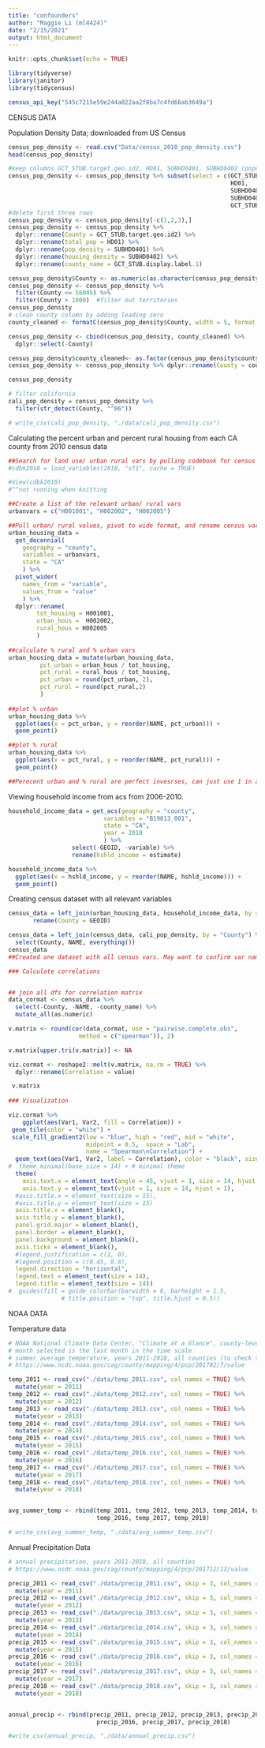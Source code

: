```yaml
---
title: "confounders"
author: "Maggie Li (ml4424)"
date: "2/15/2021"
output: html_document
---
```


```r
knitr::opts_chunk$set(echo = TRUE)

library(tidyverse)
library(janitor)
library(tidycensus)

census_api_key("545c7215e59e244a022aa2f8ba7c4fd66ab3649a")
```

CENSUS DATA

Population Density Data; downloaded from US Census 
```r
census_pop_density <- read.csv("Data/census_2010_pop_density.csv")
head(census_pop_density)

#keep columns GCT_STUB.target.geo.id2, HD01, SUBHD0401, SUBHD0402 (population and housing density)
census_pop_density <- census_pop_density %>% subset(select = c(GCT_STUB.target.geo.id2,
                                                               HD01,
                                                               SUBHD0401, 
                                                               SUBHD0402,
                                                               GCT_STUB.display.label.1))
#delete first three rows
census_pop_density <- census_pop_density[-c(1,2,3),]
census_pop_density <- census_pop_density %>% 
  dplyr::rename(County = GCT_STUB.target.geo.id2) %>%
  dplyr::rename(total_pop = HD01) %>%
  dplyr::rename(pop_density = SUBHD0401) %>%
  dplyr::rename(housing_density = SUBHD0402) %>% 
  dplyr::rename(county_name = GCT_STUB.display.label.1)

census_pop_density$County <- as.numeric(as.character(census_pop_density$County))
census_pop_density <- census_pop_density %>%
  filter(County <= 56045) %>% 
  filter(County > 1000)  #filter out territories
census_pop_density 
# clean county column by adding leading zero
county_cleaned <- formatC(census_pop_density$County, width = 5, format = "d", flag = "0")

census_pop_density <- cbind(census_pop_density, county_cleaned) %>%
  dplyr::select(-County)

census_pop_density$county_cleaned<- as.factor(census_pop_density$county_cleaned) 
census_pop_density <- census_pop_density %>% dplyr::rename(County = county_cleaned)

census_pop_density

# filter california 
cali_pop_density = census_pop_density %>% 
  filter(str_detect(County, "^06"))

# write_csv(cali_pop_density, "./data/cali_pop_density.csv")
```

Calculating the percent urban and percent rural housing from each CA county from 2010 census data 
```r
##Search for land use/ urban rural vars by pulling codebook for census vars
#cdbk2010 = load_variables(2010, "sf1", cache = TRUE)

#View(cdbk2010)
#^^not running when knitting 

##Create a list of the relevant urban/ rural vars
urbanvars = c("H001001", "H002002", "H002005")

##Pull urban/ rural values, pivot to wide format, and rename census vars so they are meaningful
urban_housing_data = 
  get_decennial(
    geography = "county",
    variables = urbanvars,
    state = "CA"
    ) %>% 
  pivot_wider(
    names_from = "variable", 
    values_from = "value"
    ) %>% 
  dplyr::rename(
        tot_housing = H001001,
        urban_hous =  H002002, 
        rural_hous = H002005 
        ) 
  
##calculate % rural and % urban vars
urban_housing_data = mutate(urban_housing_data, 
         pct_urban = urban_hous / tot_housing,
         pct_rural = rural_hous / tot_housing, 
         pct_urban = round(pct_urban, 2), 
         pct_rural = round(pct_rural,2)
         )
  
##plot % urban
urban_housing_data %>%
  ggplot(aes(x = pct_urban, y = reorder(NAME, pct_urban))) + 
  geom_point()

##plot % rural
urban_housing_data %>%
  ggplot(aes(x = pct_rural, y = reorder(NAME, pct_rural))) + 
  geom_point()

##Perecent urban and % rural are perfect invesrses, can just use 1 in analysis. 
```


Viewing household income from acs from 2006-2010. 
```r
household_income_data = get_acs(geography = "county",
                           variables = "B19013_001",
                           state = "CA",
                           year = 2010
                           ) %>% 
                  select(-GEOID, -variable) %>% 
                  rename(hshld_income = estimate)

household_income_data %>%
  ggplot(aes(x = hshld_income, y = reorder(NAME, hshld_income))) + 
  geom_point()

```


Creating census dataset with all relevant variables 
```r
census_data = left_join(urban_housing_data, household_income_data, by = "NAME") %>% 
       rename(County = GEOID)

census_data = left_join(census_data, cali_pop_density, by = "County") %>% 
  select(County, NAME, everything())
census_data
##Created one dataset with all census vars. May want to confirm var names as a group and clean up Environment##
```

```r
### Calculate correlations


## join all dfs for correlation matrix
data_cormat <- census_data %>% 
  select(-County, -NAME, -county_name) %>% 
  mutate_all(as.numeric)

v.matrix <- round(cor(data_cormat, use = "pairwise.complete.obs", 
                    method = c("spearman")), 2)

v.matrix[upper.tri(v.matrix)] <- NA          

viz.cormat <- reshape2::melt(v.matrix, na.rm = TRUE) %>% 
  dplyr::rename(Correlation = value) 

 v.matrix
 
### Visualization

viz.cormat %>%
    ggplot(aes(Var1, Var2, fill = Correlation)) +
 geom_tile(color = "white") +
 scale_fill_gradient2(low = "blue", high = "red", mid = "white", 
                      midpoint = 0.5,  space = "Lab", 
                      name = "Spearman\nCorrelation") +
  geom_text(aes(Var1, Var2, label = Correlation), color = "black", size = 5) +
#  theme_minimal(base_size = 14) + # minimal theme
  theme(
    axis.text.x = element_text(angle = 45, vjust = 1, size = 14, hjust = 1),
    axis.text.y = element_text(vjust = 1, size = 14, hjust = 1),
  #axis.title.x = element_text(size = 15),
  #axis.title.y = element_text(size = 15)
  axis.title.x = element_blank(),
  axis.title.y = element_blank(),
  panel.grid.major = element_blank(),
  panel.border = element_blank(),
  panel.background = element_blank(),
  axis.ticks = element_blank(),
  #legend.justification = c(1, 0),
  #legend.position = c(0.45, 0.8),
  legend.direction = "horizontal",
  legend.text = element_text(size = 14),
  legend.title = element_text(size = 14)) 
#  guides(fill = guide_colorbar(barwidth = 8, barheight = 1.5,
               # title.position = "top", title.hjust = 0.5))
```

NOAA DATA

Temperature data
```r
# NOAA National Climate Data Center, "Climate at a Glance", county-level mapping
# month selected is the last month in the time scale
# summer average temperature, years 2011-2018, all counties (to check specific months)
# https://www.ncdc.noaa.gov/cag/county/mapping/4/pcp/201702/7/value

temp_2011 <- read_csv("./data/temp_2011.csv", col_names = TRUE) %>% 
  mutate(year = 2011)
temp_2012 <- read_csv("./data/temp_2012.csv", col_names = TRUE) %>% 
  mutate(year = 2012)
temp_2013 <- read_csv("./data/temp_2013.csv", col_names = TRUE) %>% 
  mutate(year = 2013)
temp_2014 <- read_csv("./data/temp_2014.csv", col_names = TRUE) %>% 
  mutate(year = 2014)
temp_2015 <- read_csv("./data/temp_2015.csv", col_names = TRUE) %>% 
  mutate(year = 2015)
temp_2016 <- read_csv("./data/temp_2016.csv", col_names = TRUE) %>% 
  mutate(year = 2016)
temp_2017 <- read_csv("./data/temp_2017.csv", col_names = TRUE) %>% 
  mutate(year = 2017)
temp_2018 <- read_csv("./data/temp_2018.csv", col_names = TRUE) %>% 
  mutate(year = 2018)


avg_summer_temp <- rbind(temp_2011, temp_2012, temp_2013, temp_2014, temp_2015,
                         temp_2016, temp_2017, temp_2018)

# write_csv(avg_summer_temp, "./data/avg_summer_temp.csv")

```

Annual Precipitation Data
```r
# annual precipitation, years 2011-2018, all counties 
# https://www.ncdc.noaa.gov/cag/county/mapping/4/pcp/201712/12/value

precip_2011 <- read_csv("./data/precip_2011.csv", skip = 3, col_names = TRUE) %>% 
  mutate(year = 2011)
precip_2012 <- read_csv("./data/precip_2012.csv", skip = 3, col_names = TRUE) %>% 
  mutate(year = 2012)
precip_2013 <- read_csv("./data/precip_2013.csv", skip = 3, col_names = TRUE) %>% 
  mutate(year = 2013)
precip_2014 <- read_csv("./data/precip_2014.csv", skip = 3, col_names = TRUE) %>% 
  mutate(year = 2014)
precip_2015 <- read_csv("./data/precip_2015.csv", skip = 3, col_names = TRUE) %>% 
  mutate(year = 2015)
precip_2016 <- read_csv("./data/precip_2016.csv", skip = 3, col_names = TRUE) %>% 
  mutate(year = 2016)
precip_2017 <- read_csv("./data/precip_2017.csv", skip = 3, col_names = TRUE) %>% 
  mutate(year = 2017)
precip_2018 <- read_csv("./data/precip_2018.csv", skip = 3, col_names = TRUE) %>% 
  mutate(year = 2018)


annual_precip <- rbind(precip_2011, precip_2012, precip_2013, precip_2014, precip_2015,
                         precip_2016, precip_2017, precip_2018)

#write_csv(annual_precip, "./data/annual_precip.csv")

```